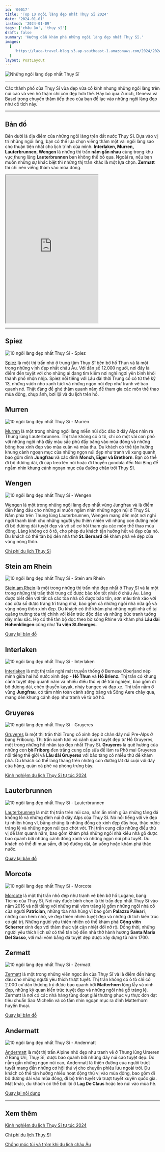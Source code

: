 ```yaml
---
id: '00017'
title: 'Top 10 ngôi làng đẹp nhất Thụy Sĩ 2024'
date: '2024-01-01'
lastmod: '2024-01-09'
tags: ['châu âu', 'thụy sĩ']
draft: false
summary: 'Hướng dẫn khám phá những ngôi làng đẹp nhất Thụy Sĩ.'
images:
  [
    'https://laca-travel-blog.s3.ap-southeast-1.amazonaws.com/2024/2024-01-01-top-10-ngoi-lang-dep-nhat-thuy-si/nhung-ngoi-lang-dep-nhat-thuy-si.jpg',
  ]
layout: PostLayout
---
```


![Những ngôi làng đẹp nhất Thụy Sĩ](https://laca-travel-blog.s3.ap-southeast-1.amazonaws.com/2024/2024-01-01-top-10-ngoi-lang-dep-nhat-thuy-si/nhung-ngoi-lang-dep-nhat-thuy-si.jpg 'Những ngôi làng đẹp nhất Thụy Sĩ')

<TOCInline toc={props.toc} asDisclosure toHeading={3} />

---

Các thành phố của Thụy Sĩ vừa đẹp vừa cổ kính nhưng những ngôi làng trên núi cao và ven hồ thậm chí còn đẹp hơn thế. Hãy bỏ qua Zurich, Geneva và Basel trong chuyến thăm tiếp theo của bạn để lạc vào những ngôi làng đẹp như cổ tích này.

---

## Bản đồ

Bên dưới là địa điểm của những ngôi làng trên đất nước Thụy Sĩ. Dựa vào vị trí những ngôi làng, bạn có thể lựa chọn viếng thăm một vài ngôi làng sao cho thuận tiện nhất cho lịch trình của mình. **Interlaken, Murren, Lauterbrunnen, Wengen** là những thị trấn **nằm gần nhau** cùng trong khu vực thung lũng **Lauterbrunnen** bạn không thể bỏ qua. Ngoài ra, nếu bạn muốn những sự khác biệt thì những thị trấn khác là một lựa chọn. **Zermatt** thì chỉ nên viếng thăm vào mùa đông.

<iframe
  className="w-full"
  src="https://www.google.com/maps/d/u/0/embed?mid=1CyzmgXg_6tW9l_ugH_dNdIps9ElX3qk&ehbc=2E312F"
  height="480"
></iframe>

---

## Spiez

![10 ngôi làng đẹp nhất Thụy Sĩ - Spiez](https://laca-travel-blog.s3.ap-southeast-1.amazonaws.com/2024/2024-01-01-top-10-ngoi-lang-dep-nhat-thuy-si/Spiez.jpg 'Spiez - Thụy Sĩ')

[Spiez](https://www.google.com/maps/d/u/0/edit?mid=1CyzmgXg_6tW9l_ugH_dNdIps9ElX3qk&ll=46.6983542392712%2C7.695131635878649&z=13) là một thị trấn nhỏ ở trung tâm Thụy Sĩ bên bờ hồ Thun và là một trong những vịnh đẹp nhất châu Âu. Với dân số 12.000 người, nơi đây là điểm đến tuyệt vời cho những ai đang tìm kiếm nơi nghỉ ngơi yên bình khỏi thành phố nhộn nhịp. Spiez nổi tiếng với Lâu đài thời Trung cổ có từ thế kỷ 13, những vườn nho xanh tươi và những ngọn núi đẹp như tranh vẽ bao quanh nó. Thật đáng để ghé thăm quanh năm để tham gia các môn thể thao mùa đông, chụp ảnh, bơi lội và du lịch trên hồ.

## Murren

![10 ngôi làng đẹp nhất Thụy Sĩ - Murren](https://laca-travel-blog.s3.ap-southeast-1.amazonaws.com/2024/2024-01-01-top-10-ngoi-lang-dep-nhat-thuy-si/Murren.jpg 'Murren - Thụy Sĩ')

[Murren](https://www.google.com/maps/d/u/0/edit?mid=1CyzmgXg_6tW9l_ugH_dNdIps9ElX3qk&ll=46.55628681001941%2C7.88923567246095&z=13) là một trong những ngôi làng miền núi độc đáo ở dãy Alps nhìn ra Thung lũng Lauterbrunnen. Thị trấn không có ô tô, chỉ có một vài con phố với những ngôi nhà đầy màu sắc phủ đầy băng vào mùa đông và những bông hoa xinh đẹp vào mùa xuân và mùa thu. Du khách có thể tận hưởng khung cảnh ngoạn mục của những ngọn núi đẹp như tranh vẽ xung quanh, bao gồm đỉnh **Jungfrau** và các đỉnh **Monch, Eiger và Brethorn**. Bạn có thể đi bộ đường dài, đi cáp treo lên núi hoặc đi thuyền gondola đến Núi Bing để ngắm nhìn khung cảnh ngoạn mục của đường chân trời Thụy Sĩ.

## Wengen

![10 ngôi làng đẹp nhất Thụy Sĩ - Wengen](https://laca-travel-blog.s3.ap-southeast-1.amazonaws.com/2024/2024-01-01-top-10-ngoi-lang-dep-nhat-thuy-si/Wengen.jpg 'Wengen - Thụy Sĩ')

[Wengen](https://www.google.com/maps/d/u/0/edit?mid=1CyzmgXg_6tW9l_ugH_dNdIps9ElX3qk&ll=46.605995590552084%2C7.914813217626966&z=13) là một trong những ngôi làng đẹp nhất vùng Jungfrau và là điểm đến hàng đầu cho những ai muốn ngắm nhìn những ngọn núi ở Thụy Sĩ. Nằm phía trên Thung lũng Lauterbrunnen, Wengen mang đến một nơi nghỉ ngơi thanh bình cho những người yêu thiên nhiên với những con đường mòn đi bộ đường dài tuyệt đẹp và vô số cơ hội tham gia các môn thể thao mùa đông. Làng không có ô tô, cho phép du khách tận hưởng hết vẻ đẹp của nó. Du khách có thể tản bộ đến nhà thờ **St. Bernard** để khám phá vẻ đẹp của vùng nông thôn.

[Chi phí du lịch Thụy Sĩ](https://laca.fun/blog/chi-phi-du-lich-thuy-si-tiet-kiem)

## Stein am Rhein

![10 ngôi làng đẹp nhất Thụy Sĩ - Stein am Rhein](https://laca-travel-blog.s3.ap-southeast-1.amazonaws.com/2024/2024-01-01-top-10-ngoi-lang-dep-nhat-thuy-si/Stein+am+Rhein.jpg 'Stein am Rhein - Thụy Sĩ')

[Stein am Rhein](https://www.google.com/maps/d/u/0/edit?mid=1CyzmgXg_6tW9l_ugH_dNdIps9ElX3qk&ll=47.65197592833549%2C8.86121716616211&z=13) là một trong những thị trấn nhỏ đẹp nhất ở Thụy Sĩ và là một trong những thị trấn thời trung cổ được bảo tồn tốt nhất ở châu Âu. Làng được biết đến với tất cả các tòa nhà cổ được bảo tồn, sơn màu tinh xảo với các cửa sổ được trang trí trang nhã, bao gồm cả những ngôi nhà nửa gỗ và vùng nông thôn xinh đẹp. Du khách có thể khám phá những ngôi nhà cổ tại quảng trường tòa thị chính với kiến trúc độc đáo và những bức tranh tường đầy màu sắc. Họ có thể tản bộ dọc theo bờ sông Rhine và khám phá **Lâu đài Hohenklingen** cũng như **Tu viện St.Georges**.

[Quay lại bản đồ](#bản-đồ)

## Interlaken

![10 ngôi làng đẹp nhất Thụy Sĩ - Interlaken](https://laca-travel-blog.s3.ap-southeast-1.amazonaws.com/2024/2024-01-01-top-10-ngoi-lang-dep-nhat-thuy-si/Interlaken.jpg 'Interlaken - Thụy Sĩ')

[Interlaken](https://www.google.com/maps/d/u/0/edit?mid=1CyzmgXg_6tW9l_ugH_dNdIps9ElX3qk&ll=46.67354223955006%2C7.866123143408203&z=13) là một thị trấn nghỉ mát truyền thống ở Bernese Oberland nép mình giữa hai hồ nước xinh đẹp - **Hồ Thun** và **Hồ Brienz**. Thị trấn có khung cảnh tuyệt đẹp quanh năm và nhiều điều thú vị để trải nghiệm, bao gồm đi bộ đường dài, chèo thuyền kayak, nhảy bungee và đạp xe. Thị trấn nằm ở vùng **Jungfrau**, có tầm nhìn toàn cảnh sông băng và Sông Aere chảy qua, mang đến khung cảnh đẹp như tranh vẽ từ bờ hồ.

## Gruyeres

![10 ngôi làng đẹp nhất Thụy Sĩ - Gruyeres](https://laca-travel-blog.s3.ap-southeast-1.amazonaws.com/2024/2024-01-01-top-10-ngoi-lang-dep-nhat-thuy-si/Gruyeres.jpg 'Gruyeres - Thụy Sĩ')

[Gruyeres](https://www.google.com/maps/d/u/0/edit?mid=1CyzmgXg_6tW9l_ugH_dNdIps9ElX3qk&ll=46.57283091378244%2C7.066082388916017&z=13) là một thị trấn thời Trung cổ xinh đẹp ở chân dãy núi Pre-Alps ở bang Fribourg. Thị trấn xanh tươi và cảnh quan tuyệt đẹp từ Hồ Gruyeres, một trong những hồ nhân tạo đẹp nhất Thụy Sĩ. **Gruyeres** là quê hương của những con **bò Friborg** đen trắng cung cấp sữa để làm ra Phô mai Gruyeres nổi tiếng thế giới và **Lâu đài Gruyeres** với bảo tàng có nhiều thứ để khám phá. Du khách có thể lang thang trên những con đường lát đá cuội với dãy cửa hàng, quán cà phê và phòng trưng bày.

[Kinh nghiệm du lịch Thụy Sĩ tự túc 2024](https://laca.fun/blog/kinh-nghiem-du-lich-thuy-si-tu-tuc)

## Lauterbrunnen

![10 ngôi làng đẹp nhất Thụy Sĩ - Lauterbrunnen](https://laca-travel-blog.s3.ap-southeast-1.amazonaws.com/2024/2024-01-01-top-10-ngoi-lang-dep-nhat-thuy-si/Lauterbrunnen.jpg 'Lauterbrunnen - Thụy Sĩ')

[Lauterbrunnen](https://www.google.com/maps/d/u/0/edit?mid=1CyzmgXg_6tW9l_ugH_dNdIps9ElX3qk&ll=46.59418595831694%2C7.912188027539052&z=13) là một thị trấn trên núi cao, nằm ẩn mình giữa những tảng đá khổng lồ và những đỉnh núi ở dãy Alps của Thụy Sĩ. Nó nổi tiếng với vẻ đẹp tự nhiên hùng vĩ, bằng chứng là những đồng cỏ xinh đẹp đầy hoa, thác nước tráng lệ và những ngọn núi cao chót vót. Thị trấn cung cấp những điều thú vị để làm quanh năm, bao gồm khám phá những ngôi nhà kiểu nhà gỗ được bao quanh bởi những cánh đồng xanh và những ngọn núi phủ tuyết. Du khách có thể đi mua sắm, đi bộ đường dài, ăn uống hoặc khám phá thác nước.

[Quay lại bản đồ](#bản-đồ)

## Morcote

![10 ngôi làng đẹp nhất Thụy Sĩ - Morcote](https://laca-travel-blog.s3.ap-southeast-1.amazonaws.com/2024/2024-01-01-top-10-ngoi-lang-dep-nhat-thuy-si/Morcote.jpg 'Morcote - Thụy Sĩ')

[Morcote](https://www.google.com/maps/d/u/0/edit?mid=1CyzmgXg_6tW9l_ugH_dNdIps9ElX3qk&ll=45.92904169355181%2C8.90789970000002&z=13) là một thị trấn nhỏ đẹp như tranh vẽ bên bờ hồ Lugano, bang Ticino của Thụy Sĩ. Nơi này được bình chọn là thị trấn đẹp nhất Thụy Sĩ vào năm 2016 và nổi tiếng với những mái vòm tráng lệ gồm những ngôi nhà cổ của người **Patrician**, những tòa nhà hùng vĩ bao gồm **Palazzo Paleari**, những con hẻm nhỏ, vẻ đẹp thiên nhiên tuyệt đẹp và những di tích kiến trúc có giá trị. Những người yêu thiên nhiên có thể khám phá **Công viên Scherrer** xinh đẹp với thảm thực vật cận nhiệt đới nở rộ. Đồng thời, những người yêu thích lịch sử có thể tản bộ đến nhà thờ hành hương **Santa Maria Del Sasso**, với mái vòm bằng đá tuyệt đẹp được xây dựng từ năm 1700.

## Zermatt

![10 ngôi làng đẹp nhất Thụy Sĩ - Zermatt](https://laca-travel-blog.s3.ap-southeast-1.amazonaws.com/2024/2024-01-01-top-10-ngoi-lang-dep-nhat-thuy-si/Zermatt.jpg 'Zermatt - Thụy Sĩ')

[Zermatt](https://www.google.com/maps/d/u/0/edit?mid=1CyzmgXg_6tW9l_ugH_dNdIps9ElX3qk&ll=46.01865923471283%2C7.755811793701186&z=13) là một trong những viên ngọc ẩn của Thụy Sĩ và là điểm đến hàng đầu cho những người yêu thích trượt tuyết. Thị trấn không có ô tô chỉ có 2.000 cư dân thường trú được bao quanh bởi **Matterhorn** lộng lẫy và xinh đẹp, những kỳ quan kiến ​​trúc tuyệt đẹp và những ngôi nhà gỗ tráng lệ. Zermatt là nơi có các nhà hàng từng đoạt giải thưởng phục vụ thực đơn đạt tiêu chuẩn Sao Michelin và có tầm nhìn ngoạn mục ra đỉnh Matterhorn huyền thoại.

[Quay lại bản đồ](#bản-đồ)

## Andermatt

![10 ngôi làng đẹp nhất Thụy Sĩ - Andermatt](https://laca-travel-blog.s3.ap-southeast-1.amazonaws.com/2024/2024-01-01-top-10-ngoi-lang-dep-nhat-thuy-si/Andermatt.jpg 'Andermatt - Thụy Sĩ')

[Andermatt](https://www.google.com/maps/d/u/0/edit?mid=1CyzmgXg_6tW9l_ugH_dNdIps9ElX3qk&ll=46.63188015197902%2C8.59991417094728&z=13) là một thị trấn Alpine nhỏ đẹp như tranh vẽ ở Thung lũng Urseren ở Bang Uri, Thụy Sĩ, được bao quanh bởi những dãy núi cao tuyệt đẹp. Do nằm gần những ngọn núi cao, Andermatt là thiên đường của người trượt tuyết mang đến những cơ hội thú vị cho chuyến phiêu lưu ngoài trời. Du khách có thể tận hưởng nhiều hoạt động thú vị vào mùa đông, bao gồm đi bộ đường dài vào mùa đông, đi bộ trên tuyết và trượt tuyết xuyên quốc gia. Mặt khác, du khách có thể bơi lội ở **Lag De Claus** hoặc leo núi vào mùa hè.

[Quay lại nội dung](#nội-dung)

---

## Xem thêm

[Kinh nghiệm du lịch Thụy Sĩ tự túc 2024](https://laca.fun/blog/kinh-nghiem-du-lich-thuy-si-tu-tuc)

[Chi phí du lịch Thụy Sĩ](https://laca.fun/blog/chi-phi-du-lich-thuy-si-tiet-kiem)

[Chống móc túi và trộm khi du lịch châu Âu](https://laca.fun/blog/chong-lai-nan-moc-tui-trom-cap-khi-du-lich-chau-au)
